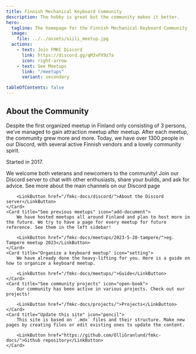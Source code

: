 ```yaml
---
title: Finnish Mechanical Keyboard Community
description: The hobby is great but the community makes it better.
hero:
  tagline: The homepage for the Finnish Mechanical Keyboard Community
  image:
    file: ../../assets/siili_meetup.jpg
  actions:
    - text: Join FMKC Discord
      link: https://discord.gg/qM3xPX9z7a
      icon: right-arrow
    - text: See Meetups
      link: "/meetups"
      variant: secondary

tableOfContents: false
---
```



## About the Community

Despite the first organized meetup in Finland only consisting of 3 persons, we’ve managed to gain attraction meetup after meetup. After each meetup, the community grew more and more. Today, we have over 1300 people in our Discord, with several active Finnish vendors and a lovely community spirit.

Started in 2017.

<CardGrid stagger>
	<Card title="Discord Quickstart guide" icon="open-book">
		We welcome both veterans and newcomers to the community! Join our Discord server to chat with other enthusiasts, share your builds, and ask for advice. See more about the main channels on our Discord page

		<LinkButton href="/fmkc-docs/discord/">About the Discord server</LinkButton>
	</Card>
	<Card title="See previous meetups" icon="add-document">
		We have hosted meetups all around Finland and plan to host more in the future. We try to have a page for every meetup for future reference. See them in the left sidebar!

		<LinkButton href="/fmkc-docs/meetups/2023-5-20-tampere/">eg. Tampere meetup 2023</LinkButton>
	</Card>
	<Card title="Organize a keyboard meetup" icon="setting">
		We have already done the heavy-lifting for you. Here is a guide on how to organize a keyboard meetup.

		<LinkButton href="/fmkc-docs/meetups/">Guide</LinkButton>
	</Card>
	<Card title="See community projects" icon="open-book">
		Our community has been active in various projects. Check out our projects!

		<LinkButton href="/fmkc-docs/projects/">Projects</LinkButton>
	</Card>
	<Card title="Update this site" icon="pencil">
		This site is based on `.mdx` files and their structure. Make new pages by creating files or edit existing ones to update the content.

		<LinkButton href="https://github.com/OlliGranlund/fmkc-docs/">Github repository</LinkButton>
	</Card>
</CardGrid>
